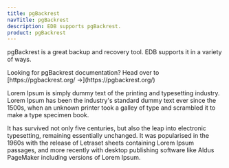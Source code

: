 ```yaml
---
title: pgBackrest
navTitle: pgBackrest
description: EDB supports pgBackrest.
product: pgBackrest
---
```


pgBackrest is a great backup and recovery tool. EDB supports it in a variety of ways.

<Attention>
    Looking for pgBackrest documentation? Head over to [https://pgbackrest.org/ &rarr;](https://pgbackrest.org/)
</Attention>

Lorem Ipsum is simply dummy text of the printing and typesetting industry. Lorem Ipsum has been the industry's standard dummy text ever since the 1500s, when an unknown printer took a galley of type and scrambled it to make a type specimen book. 

It has survived not only five centuries, but also the leap into electronic typesetting, remaining essentially unchanged. It was popularised in the 1960s with the release of Letraset sheets containing Lorem Ipsum passages, and more recently with desktop publishing software like Aldus PageMaker including versions of Lorem Ipsum.
